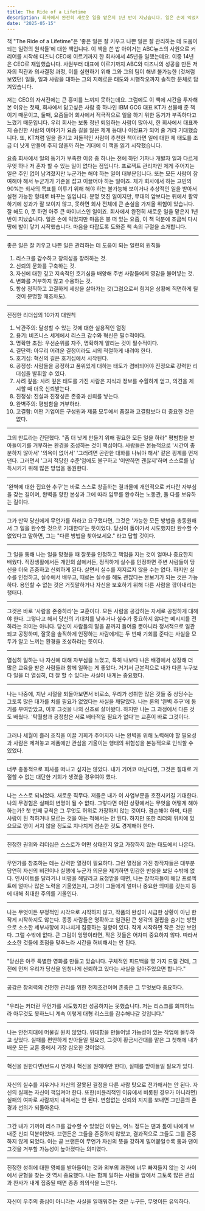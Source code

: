 ```yaml
---
title: The Ride of a Lifetime
description: 회사에서 완전히 새로운 일을 맡은지 1년 반이 지났습니다. 일은 손에 익었지만 마음은 붕 떠 있는 요즘, 이 책 덕분에 조금씩 다시 땅에 발이 닿기 시작했습니다. 
date: "2025-05-15"
---
```


책 "The Ride of a Lifetime"은 '좋은 일은 잘 키우고 나쁜 일은 잘 관리하는 데 도움이 되는 일련의 원칙들'에 대한 책입니다. 이 책을 쓴 밥 아이거는 ABC뉴스의 사원으로 커리어를 시작해 디즈니 CEO에 이르기까지 한 회사에서 45년을 일했는데요. 이중 14년은 CEO로 재임했습니다. 
사원부터 대표에 이르기까지 ABC와 디즈니의 성공을 만든 저자의 직관과 의사결정 과정, 이를 실현하기 위해 그와 그의 팀이 해낸 불가능한 (것처럼 보였던) 일들, 일과 사람을 대하는 그의 지혜로운 태도와 시행착오까지 솔직한 문체로 담겨있습니다. 

저는 CEO의 자서전에는 큰 흥미를 느끼지 못하는데요. 그럼에도 이 책에 시간을 투자해 본 이유는 첫째, 회사에서 닮고싶은 사람 중 하나인 IBM GCG 대표 KT가 선물해 준 책이기 때문이고, 둘째, 요즘들어 회사에서 적극적으로 일을 하기 위한 동기가 부족하다고 느꼈기 때문입니다. 
우리 회사는 보통 정년 퇴임하는 사람이 많아서, 한 회사에서 대표까지 승진한 사람의 이야기가 요즘 길을 잃은 제게 등대나 이정표가 되어 줄 거라 기대했습니다. 또, KT처럼 일을 즐기고 저돌적인 사람이 추천한 책이라면 일에 대한 제 태도를 조금 더 낫게 만들어 주지 않을까 하는 기대에 이 책을 읽기 시작했습니다. 

요즘 회사에서 일의 동기가 부족한 이유 중 하나는 전에 하던 기자나 개발자 일과 다르게 무엇 하나 저 혼자 할 수 있는 일이 없다는 점입니다. 프로젝트 관리자인 제게 주어지는 일은 주인 없이 남겨졌지만 누군가는 해야 하는 일이 대부분입니다. 또는 모든 사람이 참여해야 해서 누군가가 기준을 잡고 이끌어야 하는 일이죠. 
제가 회사에서 하는 고민의 90%는 회사의 목표를 이루기 위해 해야 하는 불가능해 보이거나 추상적인 일을 받아서 실현 가능한 형태로 바꾸는 일입니다. 분명 멋진 일이지만, 무대의 앞보다는 뒤에서 활약하기에 성과가 잘 보이지 않고, 못하면 회사 전체에 큰 손실을 가져올 위험이 있습니다. 잘 해도 0, 못 하면 아주 큰 마이너스인 일이죠. 
회사에서 완전히 새로운 일을 맡은지 1년 반이 지났습니다. 일은 손에 익었지만 마음은 붕 떠 있는 요즘, 이 책 덕분에 조금씩 다시 땅에 발이 닿기 시작했습니다. 마음을 다잡도록 도와준 책 속의 구절을 소개합니다.

<hr/>

좋은 일은 잘 키우고 나쁜 일은 관리하는 데 도움이 되는 일련의 원칙들
1. 리스크를 감수하고 창의성을 장려하는 것.
2. 신뢰의 문화를 구축하는 것.
3. 자신에 대한 깊고 지속적인 호기심을 배양해 주변 사람들에게 영감을 불어넣는 것.
4. 변화를 거부하지 않고 수용하는 것.
5. 항상 정직하고 고결하게 세상을 살아가는 것(그럼으로써 힘겨운 상황에 직면하게 될 것이 분명할 때조차도).

<hr/>

진정한 리더십의 10가지 대원칙
1. 낙관주의: 달성할 수 있는 것에 대한 실용적인 열정
2. 용기: 비즈니스 세계에서 리스크 감수와 혁신은 필수적이다.
3. 명확한 초점: 우선순위를 자주, 명확하게 알리는 것이 필수적이다.
4. 결단력: 아무리 어려운 결정이라도 시의 적절하게 내려야 한다. 
5. 호기심: 혁신의 길은 호기심에서 시작된다. 
6. 공정성: 사람들을 공정하고 품위있게 대하는 태도가 겸비되어야 진정으로 강력한 리더십을 발휘할 수 있다.
7. 사려 깊음: 사려 깊은 태도를 가진 사람은 지식과 정보를 수월하게 얻고, 의견을 제시할 때 더욱 신뢰받는다. 
8. 진정성: 진실과 진정성은 존중과 신뢰를 낳는다. 
9. 완벽주의: 평범함을 거부하라. 
10. 고결함: 어떤 기업이든 구성원과 제품 모두에서 품질과 고결함보다 더 중요한 것은 없다. 

<hr/>

그의 만트라는 간단했다. 
"좀 더 낫게 만들기 위해 필요한 모든 일을 하라"
평범함을 받아들이기를 거부하는 환경을 조성하는 것이 핵심이다. 사람들은 본능적으로 '시간이 충분하지 않아서' '의욕이 없어서' '그러려면 곤란한 대화를 나눠야 해서' 같은 핑계를 먼저 댄다. 그러면서 '그저 적당한 수준'임에도 불구하고 '이만하면 괜찮지'하며 스스로를 납득시키기 위해 많은 방법을 동원한다. 

<hr/>

'완벽에 대한 집요한 추구'는 바로 스스로 창출하는 결과물에 개인적으로 커다란 자부심을 갖는 길이며, 완벽을 향한 본성과 그에 따라 임무를 완수하는 노동관, 둘 다를 보유하는 길이다. 

<hr/>

그가 만약 당신에게 무언가를 하라고 요구했다면, 그것은 '가능한 모든 방법을 총동원해서 그 일을 완수할 것으로 기대한다'는 뜻이었다. 당신이 돌아가서 시도했지만 완수할 수 없었다고 말하면, 그는 "다른 방법을 찾아보세요." 라고 답할 것이다. 

<hr/>

그 일을 통해 나는 일을 망쳤을 때 잘못을 인정하고 책임을 지는 것이 얼마나 중요한지 배웠다. 직장생활에서든 개인의 삶에서든, 정직하게 실수를 인정하면 주변 사람들이 당신을 더욱 존중하고 신뢰하게 된다. 살면서 실수를 저지르지 않을 수는 없다. 하지만 실수를 인정하고, 실수에서 배우고, 때로는 실수를 해도 괜찮다는 본보기가 되는 것은 가능하다. 용인할 수 없는 것은 거짓말하거나 자신을 보호하기 위해 다른 사람을 깎아내리는 행태다.

<hr/>

그것은 바로 '사람을 존중하라'는 교훈이다. 모든 사람을 공감하는 자세로 공정하게 대해야 한다. 그렇다고 해서 당신의 기대치를 낮추거나 실수가 중요하지 않다는 메시지를 전하라는 의미는 아니다. 당신이 사람들의 말을 끝까지 들어줄 뿐아니라 정서적으로 일관되고 공정하며, 잘못을 솔직하게 인정하는 사람에게는 두 번째 기회를 준다는 사실을 모두가 알고 느끼는 환경을 조성하라는 뜻이다.

<hr/>

열심히 일하는 나 자신에 대해 자부심을 느꼈고, 특히 나보다 나은 배경에서 성장해 더 많은 교육을 받은 사람들과 함께 일하는 게 좋았다. 거기서 근본적으로 내가 다른 누구보다 일을 더 열심히, 더 잘 할 수 있다는 사실이 내게는 중요했다. 

<hr/>

나는 나중에, 지난 시절을 되돌아보면서 비로소, 우리가 성취한 많은 것들 중 상당수는 그토록 많은 대가를 치를 필요가 없었다는 사실을 깨달았다. 나는 룬의 '완벽 추구'에 동기를 부여받았고, 이후 그것을 나의 신조로 살아왔다. 하지만 나는 그 과정에서 다른 것도 배웠다. '탁월함과 공정함은 서로 배타적일 필요가 없다'는 교훈이 바로 그것이다. 

<hr/>

그러나 세월이 흘러 조직을 이끌 기회가 주어지자 나는 완벽을 위해 노력해야 할 필요성과 사람은 제쳐놓고 제품에만 관심을 기울이는 행태의 위험성을 본능적으로 인식할 수 있었다.

<hr/>

너무 충동적으로 회사를 떠나고 싶지는 않았다. 내가 기어코 떠난다면, 그것은 절대로 거절할 수 없는 대단한 기회가 생겼을 경우여야 했다. 

<hr/>

나는 스스로 되뇌었다. 새로운 직무다. 저들은 내가 이 사업부문을 호전시키길 기대한다. 나의 무경험은 실패의 변명이 될 수 없다. 그렇다면 이런 상황에서는 무엇을 어떻게 해야 하는가? 첫 번째 규칙은 그 무엇도 허위로 가장하지 않는 것이다. 겸손해야 하며, 다른 사람이 된 척하거나 모르는 것을 아는 척해서는 안 된다. 하지만 또한 리더의 위치에 있으므로 영이 서지 않을 정도로 지나치게 겸손한 것도 경계해야 한다. 

<hr/>

진정한 권위와 리더십은 스스로가 어떤 상태인지 알고 가장하지 않는 태도에서 나온다. 

<hr/>

무언가를 창조하는 데는 강력한 열정이 필요하다. 그런 열정을 가진 창작자들은 대부분 당연히 자신의 비전이나 실행에 누군가 의문을 제기하면 민감한 반응을 보일 수밖에 없다. 인사이트를 달라거나 비평을 해달라고 요청받을 때면, 나는 창작자들이 해당 프로젝트에 얼마나 많은 노력을 기울였는지, 그것이 그들에게 얼마나 중요한 의미를 갖는지 등에 대해 최대한 주의를 기울인다.

<hr/>

나는 무엇이든 부정적인 시각으로 시작하지 않고, 작품의 완성이 시급한 상황이 아닌 한 작게 시작하지도 않는다. 종종 사람들은 명확하고 일관된 큰 생각의 결핍을 숨기는 방편으로 소소한 세부사항에 지나치게 집중하는 경향이 있다. 작게 시작하면 작은 것만 보인다. 그럴 수밖에 없다. 큰 그림이 엉망이라면, 작은 것들은 어차피 중요하지 않다. 따라서 소소한 것들에 초점을 맞추느라 시간을 허비해서는 안 된다. 

<hr/>

"당신은 아주 특별한 영화를 만들고 있습니다. 구체적인 피드백을 몇 가지 드릴 건데, 그 전에 먼저 우리가 당신을 엄청나게 신뢰하고 있다는 사실을 알아주었으면 합니다."

<hr/>

공감은 창의력의 건전한 관리를 위한 전제조건이며 존중은 그 무엇보다 중요하다.

<hr/>

"우리는 커더란 무언가를 시도했지만 성공하지는 못했습니다. 저는 리스크를 회피하느라 아무것도 못하느니 계속 이렇게 대형 리스크를 감수해나갈 것입니다."

<hr/>

나는 안전지대에 머물길 원치 않았다. 위대함을 만들어낼 가능성이 있는 작업에 몰두하고 싶었다. 실패를 편안하게 받아들일 필요성, 그것이 황금시간대를 맡은 그 첫해에 내가 배운 모든 교훈 중에서 가장 심오한 것이었다.

<hr/>

혁신을 원한다면(반드시 언제나 혁신을 원해야만 한다), 실패를 받아들일 필요가 있다.

<hr/>

자신의 실수를 지우거나 자신의 잘못된 결정을 다른 사람 탓으로 전가해서는 안 된다. 자신의 실패는 자신이 책임져야 한다. 또한(비윤리적인 이유에서 비롯된 경우가 아니라면) 실패의 여파로 사람까지 내쳐서는 안 된다. 변함없는 신뢰와 지지를 보내면 그만큼의 존경과 선의가 되돌아온다.

<hr/>

그간 내가 기꺼이 리스크를 감수할 수 있었던 이유는, 어느 정도는 댄과 톰이 나에게 보내준 신뢰 덕분이었다. 브랜든은 그들을 존중하지 않았고, 결과적으로 그들도 그를 존중하지 않게 되었다. 이는 곧 브랜든이 무언가 자신의 뜻을 강하게 밀어붙일수록 톰과 댄이 그것을 거부할 가능성이 높아졌다는 의미였다.

<hr/>

진정한 성취에 대한 영예를 받아들이는 것과 외부의 과찬에 너무 빠져들지 않는 것 사이에서 균형을 찾는 것 역시 중요했다. 나는 함께 일하는 사람들 앞에서 그토록 많은 관심과 찬사가 내게 집중될 때면 종종 죄의식을 느낀다.

<hr/>

자신이 우주의 중심이 아니라는 사실을 일깨워주는 것은 누구든, 무엇이든 유익하다. 